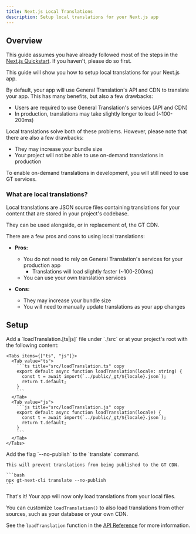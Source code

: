 ```yaml
---
title: Next.js Local Translations
description: Setup local translations for your Next.js app
---
```


## Overview

This guide assumes you have already followed most of the steps in the [Next.js Quickstart](/docs/next/tutorials/quickstart).
If you haven't, please do so first.

This guide will show you how to setup local translations for your Next.js app.

By default, your app will use General Translation's API and CDN to translate your app.
This has many benefits, but also a few drawbacks:

- Users are required to use General Translation's services (API and CDN)
- In production, translations may take slightly longer to load (~100-200ms)

Local translations solve both of these problems. However, please note that there are also a few drawbacks:

- They may increase your bundle size
- Your project will not be able to use on-demand translations in production

<Callout type="warn">
  To enable on-demand translations in development, you will still need to use GT services.
</Callout>

### What are local translations?

Local translations are JSON source files containing translations for your content that are stored in your project's codebase.

They can be used alongside, or in replacement of, the GT CDN. 

There are a few pros and cons to using local translations:

- **Pros:**
  - You do not need to rely on General Translation's services for your production app
    - Translations will load slightly faster (~100-200ms)
  - You can use your own translation services

- **Cons:**
  - They may increase your bundle size
  - You will need to manually update translations as your app changes


## Setup

<Steps>
  <Step>
    Add a `loadTranslation.[ts|js]` file under `./src` or at your project's root with the following content:

    <Tabs items={["ts", "js"]}>
      <Tab value="ts">
        ```ts title="src/loadTranslation.ts" copy
        export default async function loadTranslation(locale: string) {
          const t = await import(`../public/_gt/${locale}.json`);
          return t.default;
        }
        ```
      </Tab>
      <Tab value="js">
        ```js title="src/loadTranslation.js" copy
        export default async function loadTranslation(locale) {
          const t = await import(`../public/_gt/${locale}.json`);
          return t.default;
        }
        ```
      </Tab>
    </Tabs>
  </Step>
  <Step>
    Add the flag `--no-publish` to the `translate` command. 
    
    This will prevent translations from being published to the GT CDN.

    ```bash
    npx gt-next-cli translate --no-publish
    ```
  </Step>
</Steps>

That's it! Your app will now only load translations from your local files.

You can customize `loadTranslation()` to also load translations from other sources, such as your database or your own CDN.

See the `loadTranslation` function in the [API Reference](/docs/next/api/config/load-translation) for more information.